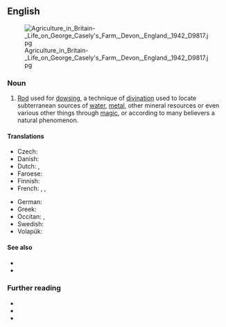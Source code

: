 ==English==
[[File:Agriculture_in_Britain-_Life_on_George_Casely's_Farm,_Devon,_England,_1942_D9817.jpg|thumb]]

===Noun===
{{en-noun}}

# [[rod|Rod]] used for [[dowsing]], a technique of [[divination]] used to locate subterranean sources of [[water]], [[metal]], other mineral resources or even various other things through [[magic]], or according to many believers a natural phenomenon.
#: {{syn|en|dowsing rod|dowser|virgula|q3=obsolete}}

====Translations====
{{trans-top|rod used for dowsing}}
* Czech: {{t+|cs|virgule|f}}
* Danish: {{t|da|ønskekvist|c}}
* Dutch: {{t+|nl|wichelroede|f}}, {{t|nl|wichelstok|m}}
* Faroese: {{t|fo|spákvistur|m}}
* Finnish: {{t+|fi|taikavarpu}}
* French: {{t+|fr|baguette de coudrier|f}}, {{t+|fr|baguette de sourcier|f}}, {{t|fr|baguette divinatoire|f}}
{{trans-mid}}
* German: {{t+|de|Wünschelrute|f}}
* Greek: {{t|el|ράβδος υδροσκόπου|f|sc=Grek}}
* Occitan: {{t|oc|devinet|m}}, {{t|oc|bròca de devinaire|f}}
* Swedish: {{t+|sv|slagruta|c}}
* Volapük: {{t|vo|vaälatuigül}}
{{trans-bottom}}

====See also====
* {{l|en|diviner}}
* {{l|en|rhabdomantist|gloss=one adept at using a divining rod}}

===Further reading===
* {{pedia|dowsing}}
* {{R:Britannica 1911|Divining-rod}}
* {{R:Websters}}